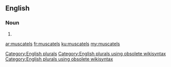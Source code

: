 ==English==

===Noun===
{{head|en}}

# {{plural of|muscatel}}

[[Category:English plurals]][[Category:English plurals using obsolete wikisyntax]][[Category:English plurals using obsolete wikisyntax]]

[[ar:muscatels]]
[[fr:muscatels]]
[[ku:muscatels]]
[[my:muscatels]]